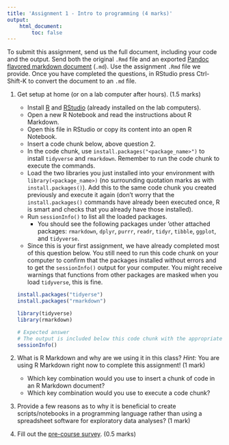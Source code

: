 ```yaml
---
title: 'Assignment 1 - Intro to programming (4 marks)'
output:
    html_document:
        toc: false
---
```


To submit this assignment, send us the full document, including your
code and the output. Send both the original `.Rmd` file and an exported
[Pandoc flavored markdown
document](http://rmarkdown.rstudio.com/markdown_document_format.html)
(`.md`). Use the assignment `.Rmd` file we provide. Once you have
completed the questions, in RStudio press Ctrl-Shift-K to convert the
document to an `.md` file.

1.  Get setup at home (or on a lab computer after hours). (1.5 marks)
    -   Install [R](https://cran.rstudio.com/) and
        [RStudio](https://www.rstudio.com/products/rstudio/download/)
        (already installed on the lab computers).
    -   Open a new R Notebook and read the instructions about R
        Markdown.
    -   Open this file in RStudio or copy its content into an open R
        Notebook.
    -   Insert a code chunk below, above question 2.
    -   In the code chunk, use `install.packages("<package_name>")` to
        install `tidyverse` and `rmarkdown`. Remember to run the code
        chunk to execute the commands.
    -   Load the two libraries you just installed into your environment
        with `library(<package_name>)` (no surrounding quotation marks
        as with `install.packages()`). Add this to the same code chunk
        you created previously and execute it again (don't worry that
        the `install.packages()` commands have already been executed
        once, R is smart and checks that you already have those
        installed).
    -   Run `sessionInfo()` to list all the loaded packages.
        -   You should see the following packages under 'other attached
            packages: `rmarkdown`, `dplyr`, `purrr`, `readr`, `tidyr`,
            `tibble`, `ggplot`, and `tidyverse`.
    -   Since this is your first assignment, we have already completed
        most of this question below. You still need to run this code
        chunk on your computer to confirm that the packages installed
        without errors and to get the `sessionInfo()` output for your
        computer. You might receive warnings that functions from other
        packages are masked when you load `tidyverse`, this is fine.

    ``` .r
    install.packages("tidyerse")
    install.packages("rmarkdown")
    ```

    ```r
    library(tidyverse)
    library(rmarkdown)

    # Expected answer
    # The output is included below this code chunk with the appropriate packages loaded.
    sessionInfo()
    ```

2.  What is R Markdown and why are we using it in this class? *Hint:*
    You are using R Markdown right now to complete this assignment! (1
    mark)
    -   Which key combination would you use to insert a chunk of code in
        an R Markdown document?
    -   Which key combination would you use to execute a code chunk?
3.  Provide a few reasons as to why it is beneficial to create
    scripts/notebooks in a programming language rather than using a
    spreadsheet software for exploratory data analyses? (1 mark)

4.  Fill out the [pre-course
    survey](https://docs.google.com/forms/d/e/1FAIpQLSeQ5a1LPQGdtlXSjX_zPknmpTHH8hCFMgjmTrnBLD_eHRGUhA/viewform?usp=sf_link).
    (0.5 marks)
